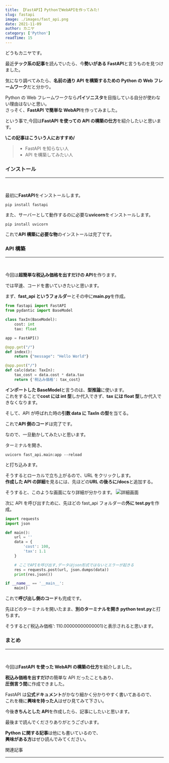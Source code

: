 ```yaml
---
title: 【FastAPI】PythonでWebAPIを作ってみた!
slug: fastapi
image: ./images/fast_api.png
date: 2021-11-09
author: カニヤ
category: ['Python']
readTime: 15
---
```



どうもカニヤです。

最近**テック系の記事**を読んでいたら、今**勢いがある FastAPI**と言うものを見つけました。

気になり調べてみたら、**名前の通り API を構築するための Python の Web フレームワーク**だと分かり。

Python の Web フレームワークなら**パイソニスタ**を目指している自分が使わない理由はないと思い。<br/>
さっそく、**FastAPI で簡単な WebAPI**を作ってみました。

という事で,今回は**FastAPI を使っての API の構築の仕方**を紹介したいと思います。

**\この記事はこういう人におすすめ/**

<blockquote display="info">

- FastAPI を知らない人
- API を構築してみたい人

</blockquote>

### インストール

---

<br />

最初に**FastAPI**をインストールします。

`pip install fastapi`

また、サーバーとして動作するのに必要な**uvicorn**をインストールします。

`pip install uvicorn`

これで**API 構築に必要な物**のインストールは完了です。

### API 構築

---

<br />

今回は**超簡単な税込み価格を出すだけの API**を作ります。

では早速、コードを書いていきたいと思います。

まず、**fast_api というフォルダー**とその中に**main.py**を作成。

```python
from fastapi import FastAPI
from pydantic import BaseModel

class TaxIn(BaseModel):
    cost: int
    tax: float

app = FastAPI()

@app.get("/")
def index():
    return {"message": "Hello World"}

@app.post("/")
def calc(data: TaxIn):
    tax_cost = data.cost * data.tax
    return {'税込み価格': tax_cost}
```

**インポートした BaseModel**と言うのは、**型推論**に使います。<br/>
これをすることで**cost には int 型**しか代入できず、**tax には float 型**しか代入できなくなります。

そして、API が呼ばれた時の**引数 data に TaxIn の型**を当てる。

これで**API 側のコード**は完了です。

なので、一旦動かしてみたいと思います。

ターミナルを開き、

`uvicorn fast_api.main:app --reload`

と打ち込みます。

そうするとローカルで立ち上がるので、URL をクリックします。<br/>
**作成した API の詳細**を見るには、先ほどの**URL の後ろに/docs**と追加する。

そうすると、このような画面になり詳細が分かります。
![詳細画面](./images/fast_api_docs.png)

次に API を呼び出すために、先ほどの fast_api フォルダーの**外に test.py**を作成。

```python
import requests
import json

def main():
    url = ''
    data = {
        'cost': 100,
        'tax': 1.1
    }

    # ここでAPIを呼び出す,データはjson形式ではないとエラーが起きる
    res = requests.post(url, json.dumps(data))
    print(res.json())

if __name__ == '__main__':
    main()

```

これで**呼び出し側のコード**も完成です。

先ほどのターミナルを開いたまま、**別のターミナルを開き python test.py**と打ちます。

そうすると{'税込み価格': 110.00000000000001}と表示されると思います。

### まとめ

---

<br />

今回は**FastAPI を使った WebAPI の構築の仕方**を紹介しました。

**税込み価格を出すだけ**の簡単な API だったこともあり、<br/>
**圧倒言う間**に作成できました。

FastAPI は**公式ドキュメント**がかなり細かく分かりやすく書いてあるので、<br/>
これを機に**興味を持った人**はぜひ見てみて下さい。

今後**きちんとした API**を作成したら、記事にしたいと思います。

最後まで読んでくださりありがとうございます。

**Python に関する記事**は他にも書いているので、<br/>
**興味がある方**はぜひ読んでみてください。

<Link to="/category/Python" className="btn center-btn">
  関連記事
</Link>

---
